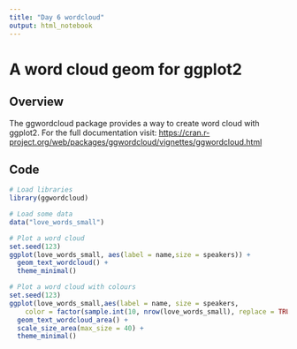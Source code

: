 ```yaml
---
title: "Day 6 wordcloud"
output: html_notebook
---
```


# A word cloud geom for ggplot2

## Overview

The ggwordcloud package provides a way to create word cloud with ggplot2. For the full documentation visit: <https://cran.r-project.org/web/packages/ggwordcloud/vignettes/ggwordcloud.html>

## Code

```r
# Load libraries
library(ggwordcloud)

# Load some data
data("love_words_small")

# Plot a word cloud
set.seed(123)
ggplot(love_words_small, aes(label = name,size = speakers)) +
  geom_text_wordcloud() +
  theme_minimal()

# Plot a word cloud with colours
set.seed(123)
ggplot(love_words_small,aes(label = name, size = speakers,
    color = factor(sample.int(10, nrow(love_words_small), replace = TRUE)))) +
  geom_text_wordcloud_area() +
  scale_size_area(max_size = 40) +
  theme_minimal()

```
